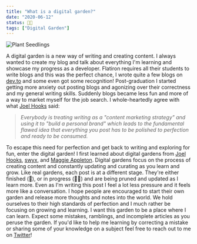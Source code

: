 ```yaml
---
title: "What is a digital garden?"
date: "2020-06-12"
status: 👩‍🌾
tags: ["Digital Garden"]
---
```


<img src="/plantSeedlings.jpeg" alt="Plant Seedlings" />

A digital garden is a new way of writing and creating content. I always wanted to create my blog and talk about everything I'm learning and showcase my progress as a developer. Flatiron requires all their students to write blogs and this was the perfect chance, I wrote quite a few blogs on [dev.to](https://dev.to/talia) and some even got some recognition! Post-graduation I started getting more anxiety out posting blogs and agonizing over their correctness and my general writing skills. Suddenly blogs became less fun and more of a way to market myself for the job search. I whole-heartedly agree with what [Joel Hooks](https://joelhooks.com/on-writing-more) said:

> _Everybody is treating writing as a "content marketing strategy" and using it to "build a personal brand" which leads to the fundamental flawed idea that everything you post has to be polished to perfection and ready to be consumed._

To escape this need for perfection and get back to writing and exploring for fun, enter the digital garden! I first learned about digital gardens from [Joel Hooks](https://joelhooks.com/digital-garden), [swyx](https://www.swyx.io/writing/digital-garden-tos/), and [Maggie Appleton](https://maggieappleton.com/garden). Digital gardens focus on the process of creating content and constantly updating and curating as you learn and grow. Like real gardens, each post is at a different stage. They're either finished (🌻), or in progress (👩‍🌾) and are being pruned and updated as I learn more. Even as I'm writing this post I feel a lot less pressure and it feels more like a conversation. I hope people are encouraged to start their own garden and release more thoughts and notes into the world. We hold ourselves to their high standards of perfection and I much rather be focusing on growing and learning. I want this garden to be a place where I can learn. Expect some mistakes, ramblings, and incomplete articles as you peruse the garden. If you'd like to help me learning by correcting a mistake or sharing some of your knowledge on a subject feel free to reach out to me on [Twitter](https://twitter.com/jenkens_)!
